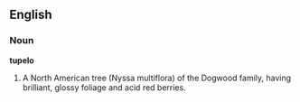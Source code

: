 ==English==

===Noun===

'''tupelo'''

#A North American tree (Nyssa multiflora) of the Dogwood family, having brilliant, glossy foliage and acid red berries.